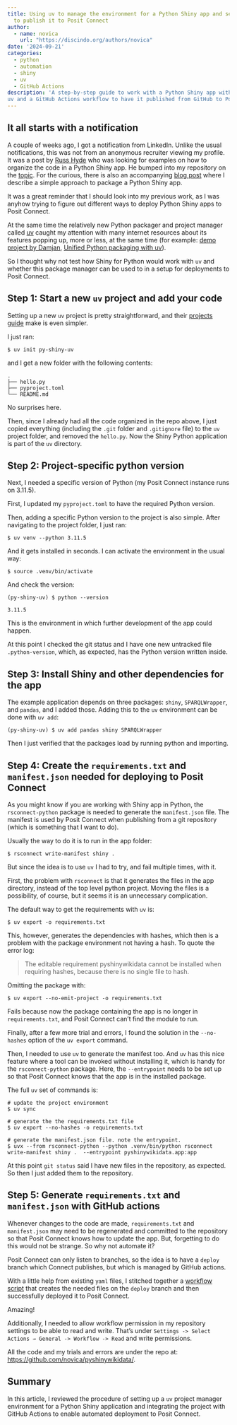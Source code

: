 ---
title: Using uv to manage the environment for a Python Shiny app and setting up a GitHub action 
  to publish it to Posit Connect
author: 
  - name: novica
    url: "https://discindo.org/authors/novica"
date: '2024-09-21'
categories:
  - python
  - automation
  - shiny
  - uv
  - GitHub Actions
description: 'A step-by-step guide to work with a Python Shiny app with the help of 
uv and a GitHub Actions workflow to have it published from GitHub to Posit Connect.'
---

## It all starts with a notification

A couple of weeks ago, I got a notification from LinkedIn. Unlike the usual notifications, 
this was not from an anonymous recruiter viewing my profile. It was a post by 
[Russ Hyde](https://www.jumpingrivers.com/authors/russ-hyde/) who was looking for examples on
how to organize the code in a Python Shiny app. He bumped into my repository on the 
[topic](https://github.com/novica/pyshinywikidata). For the curious, there is also an accompanying
[blog post](/post/packaging-a-python-shiny-app/) where I describe a simple approach 
to package a Python Shiny app.

It was a great reminder that I should look into my previous work, as I was 
anyhow trying to figure out different ways to deploy Python Shiny apps to Posit Connect. 

At the same time the relatively new Python packager and project manager called 
[uv](https://docs.astral.sh/uv/) caught my attention with many internet resources
about its features popping up, more or less, at the same time (for example: 
[demo project by Damjan](https://github.com/gdamjan/uv-getting-started), 
[Unified Python packaging with uv](https://talkpython.fm/episodes/show/476/unified-python-packaging-with-uv)). 

So I thought why not test how Shiny for Python would
work with `uv` and whether this package manager can be used to in a setup
for deployments to Posit Connect.

## Step 1: Start a new `uv` project and add your code

Setting up a new `uv` project is pretty straightforward, and their 
[projects guide](https://docs.astral.sh/uv/guides/projects/) make is even 
simpler.

I just ran:

`$ uv init py-shiny-uv`

and I get a new folder with the following contents:

```
.
├── hello.py
├── pyproject.toml
└── README.md
```

No surprises here.

Then, since I already had all the code organized in the repo above, I just copied
everything (including the `.git` folder and `.gitignore` file) to the `uv` 
project folder, and removed the `hello.py`. Now the Shiny Python application is
part of the `uv` directory.

## Step 2: Project-specific python version

Next, I needed a specific version of Python (my Posit Connect instance runs on 3.11.5).

First, I updated my `pyproject.toml` to have the required Python version.

Then, adding a specific Python version to the project is also simple. After navigating to
the project folder, I just ran:

```
$ uv venv --python 3.11.5
```

And it gets installed in seconds. I can activate the environment in the usual way:

```
$ source .venv/bin/activate
```

And check the version:

```
(py-shiny-uv) $ python --version

3.11.5
```

This is the environment in which further development of the app could happen.

At this point I checked the git status and I have one new untracked file `.python-version`, 
which, as expected, has the Python version written inside.

## Step 3: Install Shiny and other dependencies for the app

The example application depends on three packages: `shiny`, `SPARQLWrapper`, 
and `pandas`, and I added those. Adding this to the `uv` environment can be 
done with `uv add`:

```
(py-shiny-uv) $ uv add pandas shiny SPARQLWrapper
```

Then I just verified that the packages load by running python and importing.

## Step 4: Create the `requirements.txt` and `manifest.json` needed for deploying to Posit Connect

As you might know if you are working with Shiny app in Python, the 
`rsconnect-python` package is needed to generate the `manifest.json` file. The
manifest is used by Posit Connect when publishing from a git repository
(which is something that I want to do).

Usually the way to do it is to run in the app folder:

```
$ rsconnect write-manifest shiny .
```

But since the idea is to use `uv` I had to try, and fail multiple times, with it.

First, the problem with `rsconnect` is that it generates the files in the 
app directory, instead of the top level python project. Moving the files is a 
possibility, of course, but it seems it is an unnecessary complication.

The default way to get the requirements with `uv` is:

```
$ uv export -o requirements.txt
```

This, however, generates the dependencies with hashes, which then is a problem 
with the package environment not having a hash. To quote the error log:


> The editable requirement pyshinywikidata cannot be installed when requiring hashes, because there is no single file to hash.


Omitting the package with:

```
$ uv export --no-emit-project -o requirements.txt
```

Fails because now the package containing the app is no longer in 
`requirements.txt`, and Posit Connect can't find the module to run.

Finally, after a few more trial and errors, I found the solution in the 
`--no-hashes` option of the `uv export` command.

Then, I needed to use `uv` to generate the manifest too. And `uv` has this nice 
feature where a tool can be invoked without installing it, which is handy for 
the `rsconnect-python` package. Here, the `--entrypoint` needs to be set up so 
that Posit Connect knows that the app is in the installed package.

The full `uv` set of commands is:

```
# update the project environment
$ uv sync 

# generate the the requirements.txt file
$ uv export --no-hashes -o requirements.txt 

# generate the manifest.json file. note the entrypoint.
$ uvx --from rsconnect-python --python .venv/bin/python rsconnect write-manifest shiny .  --entrypoint pyshinywikidata.app:app 
```

At this point `git status` said I have new files in the repository, as expected.
So then I just added them to the repository.

## Step 5: Generate `requirements.txt` and `manifest.json` with GitHub actions

Whenever changes to the code are made, `requirements.txt` and `manifest.json` 
may need to be regenerated and committed to the repository so that 
Posit Connect knows how to update the app. But, forgetting to do this would not 
be strange. So why not automate it?

Posit Connect can only listen to branches, so the idea is to have a `deploy` 
branch which Connect publishes, but which is managed by GitHub actions.

With a little help from existing `yaml` files, I stitched together a 
[workflow script](https://github.com/novica/pyshinywikidata/blob/main/.github/workflows/update-requirements.yaml) 
that creates the needed files on the `deploy` branch and then successfully deployed it 
to Posit Connect.

Amazing!

Additionally, I needed to allow workflow permission in my repository settings 
to be able to read and write. That's under 
`Settings -> Select Actions → General -> Workflow -> Read` and write permissions.

All the code and my trials and errors are under the repo at: 
[https://github.com/novica/pyshinywikidata/](https://github.com/novica/pyshinywikidata/).

## Summary 
In this article, I reviewed the procedure of setting up a `uv` project manager
environment for a Python Shiny application and integrating the project with 
GitHub Actions to enable automated deployment to Posit Connect. 
